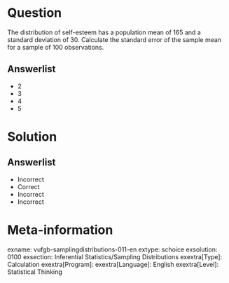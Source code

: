Question
========
  
The distribution of self-esteem has a population mean of 165 and a standard deviation of 30. Calculate the standard error of the sample mean for a sample of 100 observations. 
  
Answerlist
----------
* 2
* 3
* 4
* 5

Solution
========

Answerlist
----------
* Incorrect
* Correct
* Incorrect
* Incorrect

Meta-information
================
exname: vufgb-samplingdistributions-011-en
extype: schoice
exsolution: 0100
exsection: Inferential Statistics/Sampling Distributions
exextra[Type]: Calculation
exextra[Program]: 
exextra[Language]: English
exextra[Level]: Statistical Thinking
